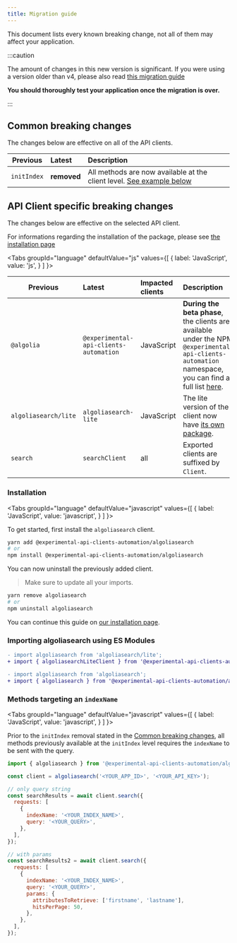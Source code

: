 ```yaml
---
title: Migration guide
---
```



This document lists every known breaking change, not all of them may affect your application.

:::caution

The amount of changes in this new version is significant. If you were using a version older than v4, please also read [this migration guide](https://www.algolia.com/doc/api-client/getting-started/upgrade-guides/javascript/)

**You should thoroughly test your application once the migration is over.**

:::

## Common breaking changes

The changes below are effective on all of the API clients.

| Previous    | Latest      | Description                                                                                             |
| ----------- | :---------- | :------------------------------------------------------------------------------------------------------ |
| `initIndex` | **removed** | All methods are now available at the client level. [See example below](#methods-targeting-an-indexname) |

## API Client specific breaking changes

The changes below are effective on the selected API client.

For informations regarding the installation of the package, please see [the installation page](/docs/api-clients/installation)

<Tabs
  groupId="language"
  defaultValue="js"
  values={[
    { label: 'JavaScript', value: 'js', }
  ]
}>
<TabItem value="js">

| Previous             | Latest                                 | Impacted clients | Description                                                                                                                                                                                                          |
| -------------------- | :------------------------------------- | :--------------- | :------------------------------------------------------------------------------------------------------------------------------------------------------------------------------------------------------------------- |
| `@algolia`           | `@experimental-api-clients-automation` | JavaScript       | **During the beta phase**, the clients are available under the NPM `@experimental-api-clients-automation` namespace, you can find a full list [here](https://www.npmjs.com/org/experimental-api-clients-automation). |
| `algoliasearch/lite` | `algoliasearch-lite`                   | JavaScript       | The lite version of the client now have [its own package](https://www.npmjs.com/package/@experimental-api-clients-automation/algoliasearch-lite).                                                                    |
| `search`             | `searchClient`                         | all              | Exported clients are suffixed by `Client`.                                                                                                                                                                           |

</TabItem>
</Tabs>

### Installation

<Tabs
  groupId="language"
  defaultValue="javascript"
  values={[
    { label: 'JavaScript', value: 'javascript', }
  ]
}>
<TabItem value="js">

To get started, first install the `algoliasearch` client.

```bash
yarn add @experimental-api-clients-automation/algoliasearch
# or
npm install @experimental-api-clients-automation/algoliasearch
```

You can now uninstall the previously added client.

> Make sure to update all your imports.

```bash
yarn remove algoliasearch
# or
npm uninstall algoliasearch
```

You can continue this guide on [our installation page](/docs/api-clients/installation).

### Importing algoliasearch using ES Modules

```diff
- import algoliasearch from 'algoliasearch/lite';
+ import { algoliasearchLiteClient } from '@experimental-api-clients-automation/algoliasearch-lite';

- import algoliasearch from 'algoliasearch';
+ import { algoliasearch } from '@experimental-api-clients-automation/algoliasearch';
```

</TabItem>
</Tabs>

### Methods targeting an `indexName`

<Tabs
  groupId="language"
  defaultValue="javascript"
  values={[
    { label: 'JavaScript', value: 'javascript', }
  ]
}>
<TabItem value="js">

Prior to the `initIndex` removal stated in the [Common breaking changes](#common-breaking-changes), all methods previously available at the `initIndex` level requires the `indexName` to be sent with the query.

```js
import { algoliasearch } from '@experimental-api-clients-automation/algoliasearch';

const client = algoliasearch('<YOUR_APP_ID>', '<YOUR_API_KEY>');

// only query string
const searchResults = await client.search({
  requests: [
    {
      indexName: '<YOUR_INDEX_NAME>',
      query: '<YOUR_QUERY>',
    },
  ],
});

// with params
const searchResults2 = await client.search({
  requests: [
    {
      indexName: '<YOUR_INDEX_NAME>',
      query: '<YOUR_QUERY>',
      params: {
        attributesToRetrieve: ['firstname', 'lastname'],
        hitsPerPage: 50,
      },
    },
  ],
});
```

</TabItem>
</Tabs>
